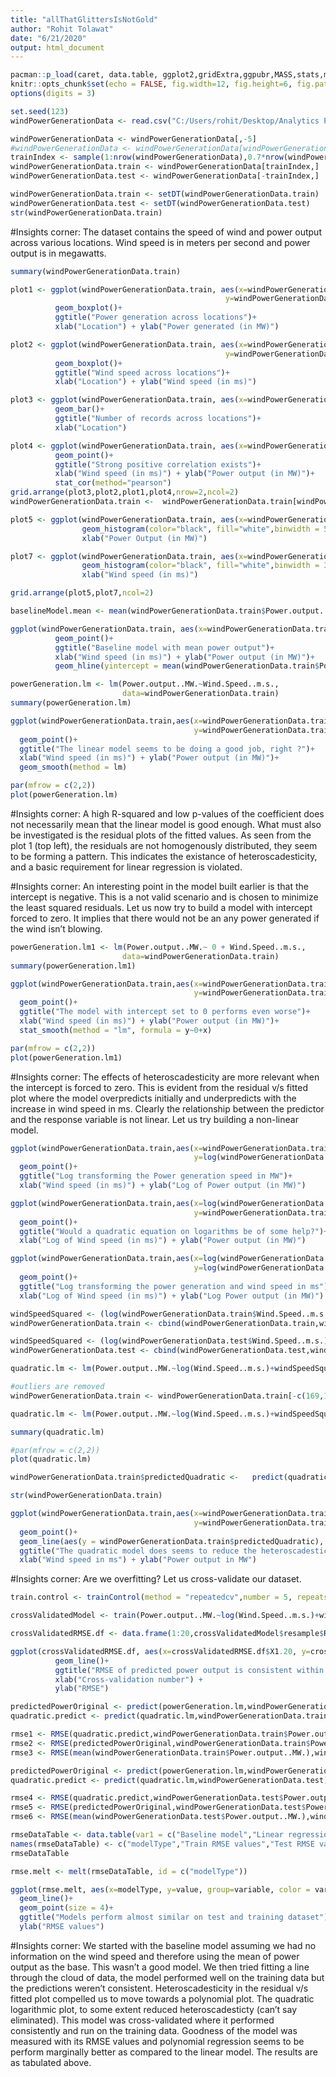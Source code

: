 ```yaml
---
title: "allThatGlittersIsNotGold"
author: "Rohit Tolawat"
date: "6/21/2020"
output: html_document
---
```


```r
pacman::p_load(caret, data.table, ggplot2,gridExtra,ggpubr,MASS,stats,mlmetrics)
knitr::opts_chunk$set(echo = FALSE, fig.width=12, fig.height=6, fig.path = 'Figs/')
options(digits = 3)
```


```r
set.seed(123)
windPowerGenerationData <- read.csv("C:/Users/rohit/Desktop/Analytics Project/All-that-glitters-is-not-gold/wind-mill-dataset.csv", header = TRUE)

windPowerGenerationData <- windPowerGenerationData[,-5]
#windPowerGenerationData <- windPowerGenerationData[windPowerGenerationData$Power.output..MW. != 0,]
trainIndex <- sample(1:nrow(windPowerGenerationData),0.7*nrow(windPowerGenerationData))
windPowerGenerationData.train <- windPowerGenerationData[trainIndex,]
windPowerGenerationData.test <- windPowerGenerationData[-trainIndex,]

windPowerGenerationData.train <- setDT(windPowerGenerationData.train)
windPowerGenerationData.test <- setDT(windPowerGenerationData.test)
str(windPowerGenerationData.train)
```
#Insights corner: The dataset contains the speed of wind and power output across various locations. Wind speed is in meters per second and power output is in megawatts.


```r
summary(windPowerGenerationData.train)
```


```r
plot1 <- ggplot(windPowerGenerationData.train, aes(x=windPowerGenerationData.train$Location,
                                                y=windPowerGenerationData.train$Power.output..MW.))+
          geom_boxplot()+
          ggtitle("Power generation across locations")+
          xlab("Location") + ylab("Power generated (in MW)")

plot2 <- ggplot(windPowerGenerationData.train, aes(x=windPowerGenerationData.train$Location,
                                                y=windPowerGenerationData.train$Wind.Speed..m.s.))+
          geom_boxplot()+
          ggtitle("Wind speed across locations")+
          xlab("Location") + ylab("Wind speed (in ms)")

plot3 <- ggplot(windPowerGenerationData.train, aes(x=windPowerGenerationData.train$Location))+
          geom_bar()+
          ggtitle("Number of records across locations")+
          xlab("Location")

plot4 <- ggplot(windPowerGenerationData.train, aes(x=windPowerGenerationData.train$Wind.Speed..m.s.,                                                 y=windPowerGenerationData.train$Power.output..MW.))+
          geom_point()+
          ggtitle("Strong positive correlation exists")+
          xlab("Wind speed (in ms)") + ylab("Power output (in MW)")+
          stat_cor(method="pearson")
grid.arrange(plot3,plot2,plot1,plot4,nrow=2,ncol=2) 
windPowerGenerationData.train <-  windPowerGenerationData.train[windPowerGenerationData.train$Power.output..MW.!= 0]

```


```r

plot5 <- ggplot(windPowerGenerationData.train, aes(x=windPowerGenerationData.train$Power.output..MW.)) + 
                geom_histogram(color="black", fill="white",binwidth = 5) +
                xlab("Power Output (in MW)")

plot7 <- ggplot(windPowerGenerationData.train, aes(x=windPowerGenerationData.train$Wind.Speed..m.s.)) + 
                geom_histogram(color="black", fill="white",binwidth = 3) +
                xlab("Wind speed (in ms)")

grid.arrange(plot5,plot7,ncol=2)
```

```r
baselineModel.mean <- mean(windPowerGenerationData.train$Power.output..MW.)

ggplot(windPowerGenerationData.train, aes(x=windPowerGenerationData.train$Wind.Speed..m.s.,                                                 y=windPowerGenerationData.train$Power.output..MW.))+
          geom_point()+
          ggtitle("Baseline model with mean power output")+
          xlab("Wind speed (in ms)") + ylab("Power output (in MW)")+
          geom_hline(yintercept = mean(windPowerGenerationData.train$Power.output..MW.),linetype = "dashed",color  = "blue")
```


```r
powerGeneration.lm <- lm(Power.output..MW.~Wind.Speed..m.s., 
                         data=windPowerGenerationData.train)
summary(powerGeneration.lm)
```
```r
ggplot(windPowerGenerationData.train,aes(x=windPowerGenerationData.train$Wind.Speed..m.s.,
                                         y=windPowerGenerationData.train$Power.output..MW.))+
  geom_point()+
  ggtitle("The linear model seems to be doing a good job, right ?")+
  xlab("Wind speed (in ms)") + ylab("Power output (in MW)")+
  geom_smooth(method = lm)
```


```r
par(mfrow = c(2,2))
plot(powerGeneration.lm)
```
#Insights corner: A high R-squared and low p-values of the coefficient does not necessarily mean that the linear model is good enough. What must also be investigated is the residual plots of the fitted values. As seen from the plot 1 (top left), the residuals are not homogenously distributed, they seem to be forming a pattern. This indicates the existance of heteroscadesticity, and a basic requirement for linear regression is violated.

#Insights corner: An interesting point in the model built earlier is that the intercept is negative. This is a not valid scenario and is chosen to minimize the least squared residuals. Let us now try to build a model with intercept forced to zero. It implies that there would not be an any power generated if the wind isn't blowing.


```r
powerGeneration.lm1 <- lm(Power.output..MW.~ 0 + Wind.Speed..m.s., 
                         data=windPowerGenerationData.train)
summary(powerGeneration.lm1)
```

```r
ggplot(windPowerGenerationData.train,aes(x=windPowerGenerationData.train$Wind.Speed..m.s.,
                                         y=windPowerGenerationData.train$Power.output..MW.))+
  geom_point()+
  ggtitle("The model with intercept set to 0 performs even worse")+
  xlab("Wind speed (in ms)") + ylab("Power output (in MW)")+
  stat_smooth(method = "lm", formula = y~0+x)
```


```r
par(mfrow = c(2,2))
plot(powerGeneration.lm1)
```
#Insights corner: The effects of heteroscadesticity are more relevant when the intercept is forced to zero. This is evident from the residual v/s fitted plot where the model overpredicts initially and underpredicts with the increase in wind speed in ms. Clearly the relationship between the predictor and the response variable is not linear. Let us try building a non-linear model.


```r

ggplot(windPowerGenerationData.train,aes(x=windPowerGenerationData.train$Wind.Speed..m.s.,
                                         y=log(windPowerGenerationData.train$Power.output..MW.)))+
  geom_point()+
  ggtitle("Log transforming the Power generation speed in MW")+
  xlab("Wind speed (in ms)") + ylab("Log of Power output (in MW)")

ggplot(windPowerGenerationData.train,aes(x=log(windPowerGenerationData.train$Wind.Speed..m.s.),
                                         y=windPowerGenerationData.train$Power.output..MW.))+
  geom_point()+
  ggtitle("Would a quadratic equation on logarithms be of some help?")+
  xlab("Log of Wind speed (in ms)") + ylab("Power output (in MW)")

ggplot(windPowerGenerationData.train,aes(x=log(windPowerGenerationData.train$Wind.Speed..m.s.),
                                         y=log(windPowerGenerationData.train$Power.output..MW.)))+
  geom_point()+
  ggtitle("Log transforming the power generation and wind speed in ms")+
  xlab("Log of Wind speed (in ms)") + ylab("Log Power output (in MW)")

```

```r

windSpeedSquared <- (log(windPowerGenerationData.train$Wind.Speed..m.s.))^2
windPowerGenerationData.train <- cbind(windPowerGenerationData.train,windSpeedSquared)

windSpeedSquared <- (log(windPowerGenerationData.test$Wind.Speed..m.s.))^2
windPowerGenerationData.test <- cbind(windPowerGenerationData.test,windSpeedSquared)

quadratic.lm <- lm(Power.output..MW.~log(Wind.Speed..m.s.)+windSpeedSquared, data = windPowerGenerationData.train)

#outliers are removed
windPowerGenerationData.train <- windPowerGenerationData.train[-c(169,156,177),]

quadratic.lm <- lm(Power.output..MW.~log(Wind.Speed..m.s.)+windSpeedSquared, data = windPowerGenerationData.train)

summary(quadratic.lm)

#par(mfrow = c(2,2))
plot(quadratic.lm)

windPowerGenerationData.train$predictedQuadratic <-   predict(quadratic.lm)

str(windPowerGenerationData.train)

ggplot(windPowerGenerationData.train,aes(x=windPowerGenerationData.train$Wind.Speed..m.s.,
                                         y=windPowerGenerationData.train$Power.output..MW.))+
  geom_point()+
  geom_line(aes(y = windPowerGenerationData.train$predictedQuadratic), size = 1, color = "blue")+
  ggtitle("The quadratic model does seems to reduce the heteroscadesticity")+
  xlab("Wind speed in ms") + ylab("Power output in MW")

```

#Insights corner: Are we overfitting? Let us cross-validate our dataset.
```r
train.control <- trainControl(method = "repeatedcv",number = 5, repeats = 4)

crossValidatedModel <- train(Power.output..MW.~log(Wind.Speed..m.s.)+windSpeedSquared, data = windPowerGenerationData.train, method = "lm",trControl = train.control)

crossValidatedRMSE.df <- data.frame(1:20,crossValidatedModel$resample$RMSE)

ggplot(crossValidatedRMSE.df, aes(x=crossValidatedRMSE.df$X1.20, y=crossValidatedRMSE.df$crossValidatedModel.resample.RMSE))+
          geom_line()+
          ggtitle("RMSE of predicted power output is consistent within 1 to 1.4 MW")+
          xlab("Cross-validation number") +
          ylab("RMSE")

```

```r
predictedPowerOriginal <- predict(powerGeneration.lm,windPowerGenerationData.train)
quadratic.predict <- predict(quadratic.lm,windPowerGenerationData.train)

rmse1 <- RMSE(quadratic.predict,windPowerGenerationData.train$Power.output..MW.)
rmse2 <- RMSE(predictedPowerOriginal,windPowerGenerationData.train$Power.output..MW.)
rmse3 <- RMSE(mean(windPowerGenerationData.train$Power.output..MW.),windPowerGenerationData.train$Power.output..MW.)

```

```r
predictedPowerOriginal <- predict(powerGeneration.lm,windPowerGenerationData.test)
quadratic.predict <- predict(quadratic.lm,windPowerGenerationData.test)

rmse4 <- RMSE(quadratic.predict,windPowerGenerationData.test$Power.output..MW.)
rmse5 <- RMSE(predictedPowerOriginal,windPowerGenerationData.test$Power.output..MW.)
rmse6 <- RMSE(mean(windPowerGenerationData.test$Power.output..MW.),windPowerGenerationData.test$Power.output..MW.)

rmseDataTable <- data.table(var1 = c("Baseline model","Linear regression","Nonlinear regression"),var = c(rmse3,rmse2,rmse1),var3 = c(rmse6,rmse5,rmse4))
names(rmseDataTable) <- c("modelType","Train RMSE values","Test RMSE values")
rmseDataTable

rmse.melt <- melt(rmseDataTable, id = c("modelType"))

ggplot(rmse.melt, aes(x=modelType, y=value, group=variable, color = variable))+ 
  geom_line()+
  geom_point(size = 4)+
  ggtitle("Models perform almost similar on test and training dataset")+
  ylab("RMSE values")
```
#Insights corner: We started with the baseline model assuming we had no information on the wind speed and therefore using the mean of power output as the base. This wasn't a good model. We then tried fitting a line through the cloud of data, the model performed well on the training data but the predictions weren't consistent. Heteroscadesticity in the residual v/s fitted plot compelled us to move towards a polynomial plot. The quadratic logarithmic plot, to some extent reduced heteroscadesticty (can't say eliminated). This model was cross-validated where it performed consistently and run on the training data. Goodness of the model was measured with its RMSE values and polynomial regression seems to be perform marginally better as compared to the linear model. The results are as tabulated above.


